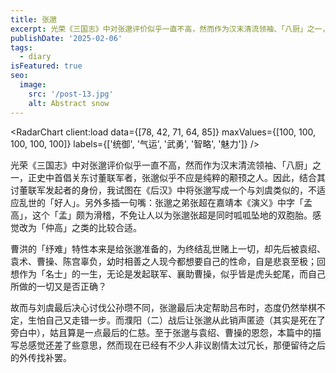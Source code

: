 ```yaml
---
title: 张邈
excerpt: 光荣《三国志》中对张邈评价似乎一直不高，然而作为汉末清流领袖、「八厨」之一，正史中首倡关东讨董联军者，张邈似乎不应是纯粹的颟顸之人。
publishDate: '2025-02-06'
tags:
  - diary
isFeatured: true
seo:
  image:
    src: '/post-13.jpg'
    alt: Abstract snow
---
```



<RadarChart client:load data={[78, 42, 71, 64, 85]} maxValues={[100, 100, 100, 100, 100]} labels={['统御', '气运', '武勇', '智略', '魅力']} />

光荣《三国志》中对张邈评价似乎一直不高，然而作为汉末清流领袖、「八厨」之一，正史中首倡关东讨董联军者，张邈似乎不应是纯粹的颟顸之人。因此，结合其讨董联军发起者的身份，我试图在《后汉》中将张邈写成一个与刘虞类似的，不适应乱世的「好人」。另外多插一句嘴：张邈之弟张超在嘉靖本《演义》中字「孟高」，这个「孟」颇为滑稽，不免让人以为张邈张超是同时呱呱坠地的双胞胎。感觉改为「仲高」之类的比较合适。

曹洪的「纾难」特性本来是给张邈准备的，为终结乱世赌上一切，却先后被袁绍、袁术、曹操、陈宫辜负，幼时相善之人现今都想要自己的性命，自是悲哀至极；回想作为「名士」的一生，无论是发起联军、襄助曹操，似乎皆是虎头蛇尾，而自己所做的一切又是否正确？

故而与刘虞最后决心讨伐公孙瓒不同，张邈最后决定帮助吕布时，态度仍然举棋不定，生怕自己又走错一步。而濮阳（二）战后让张邈从此销声匿迹（其实是死在了旁白中），姑且算是一点最后的仁慈。至于张邈与袁绍、曹操的恩怨，本篇中的描写总感觉还差了些意思，然而现在已经有不少人非议剧情太过冗长，那便留待之后的外传找补罢。
